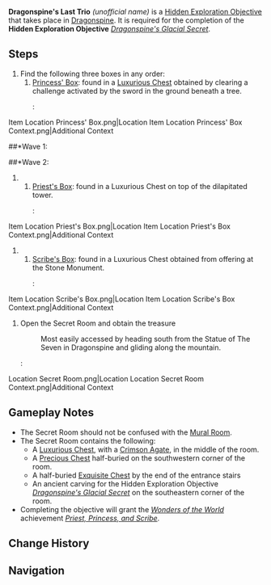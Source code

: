 {{Hidden Exploration Objectives Infobox
|image      = Secret Room.png
|type       = Quest-Like
|unlocks    = [[Dragonspine's Glacial Secret]]
|region     = Mondstadt
|area       = Dragonspine
|loc        = [[Dragonspine]]
|characters = Paimon;Traveler
}}
'''Dragonspine's Last Trio''' ''(unofficial name)'' is a [[Hidden Exploration Objective]] that takes place in [[Dragonspine]]. It is required for the completion of the '''Hidden Exploration Objective''' ''[[Dragonspine's Glacial Secret]]''.

==Steps==
# Find the following three boxes in any order:
##[[Princess' Box]]: found in a [[Luxurious Chest]] obtained by clearing a challenge activated by the sword in the ground beneath a tree.
##: <gallery>
Item Location Princess' Box.png|Location
Item Location Princess' Box Context.png|Additional Context
</gallery>
##*Wave 1: {{Enemy List|Cryo Abyss Mage*1}}
##*Wave 2: {{Enemy List|Cryo Abyss Mage;Hydro Abyss Mage}}
##[[Priest's Box]]: found in a Luxurious Chest on top of the dilapitated tower.
##:<gallery>
Item Location Priest's Box.png|Location
Item Location Priest's Box Context.png|Additional Context
</gallery>
## [[Scribe's Box]]: found in a Luxurious Chest obtained from offering {{Item|Cecilia|x=3|25}} at the Stone Monument.
##:<gallery>
Item Location Scribe's Box.png|Location
Item Location Scribe's Box Context.png|Additional Context
</gallery>
# Open the Secret Room and obtain the treasure
#: Most easily accessed by heading south from the Statue of The Seven in Dragonspine and gliding along the mountain.
#: <gallery>
Location Secret Room.png|Location
Location Secret Room Context.png|Additional Context
</gallery>

==Gameplay Notes==
* The Secret Room should not be confused with the [[Mural Room]].
* The Secret Room contains the following:
** A [[Luxurious Chest]], with a [[Crimson Agate]], in the middle of the room.
** A [[Precious Chest]] half-buried on the southwestern corner of the room.
** A half-buried [[Exquisite Chest]] by the end of the entrance stairs
** An ancient carving for the Hidden Exploration Objective ''[[Dragonspine's Glacial Secret]]'' on the southeastern corner of the room.
* Completing the objective will grant the ''[[Wonders of the World]]'' achievement ''[[Priest, Princess, and Scribe]]''.

==Change History==
{{Change History|1.2}}

==Navigation==
{{Hidden Exploration Objective Navbox|Quest-Like}}
{{PoI Navbox}}
